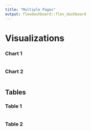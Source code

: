 ```yaml
---
title: "Multiple Pages"
output: flexdashboard::flex_dashboard
---
```


# Visualizations {data-icon="fa-signal"}
    
### Chart 1
    
```r
```
    
### Chart 2

```r
```
   
## Tables {data-icon="fa-table"}

### Table 1
    
```r
```
    
### Table 2

```r
```
